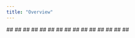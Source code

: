 ```yaml
---
title: "Overview"
---
```


<CardGroup>
  <Card title="🗃️LangChain2 items" href="/integrations/langchain/" />
</CardGroup>

<CardGroup>
  <Card title="🗃️LlamaIndex2 items" href="/integrations/llamaindex/">
    ##
  </Card>
</CardGroup>

<CardGroup>
  <Card title="📄️Semantic KernelTranscribe audio in Semantic Kernel for C# .NET using the built-in integration with AssemblyAI." href="/integrations/semantic-kernel">
    ##
  </Card>
</CardGroup>

<CardGroup>
  <Card title="📄️ActivepiecesAdd Speech AI to your Activepieces flows with the AssemblyAI piece." href="/integrations/activepieces">
    ##
  </Card>
</CardGroup>

<CardGroup>
  <Card title="📄️MakeUse our Make (formerly Integromat) app to use AssemblyAI's speech AI in your Make scenarios." href="/integrations/make">
    ##
  </Card>
</CardGroup>

<CardGroup>
  <Card title="📄️PostmanUse the AssemblyAI API Postman collection to experiment with our API." href="/integrations/postman">
    ##
  </Card>
</CardGroup>

<CardGroup>
  <Card title="📄️Power AutomateUse our Power Automate & Azure Logic Apps connector to use AssemblyAI's speech AI in your flows." href="/integrations/power-automate">
    ##
  </Card>
</CardGroup>

<CardGroup>
  <Card title="📄️ZapierTranscribe audio in Zapier using the AssemblyAI app." href="/integrations/zapier">
    ##
  </Card>
</CardGroup>

<CardGroup>
  <Card title="📄️RivetTranscribe audio in Rivet using the AssemblyAI app." href="/integrations/rivet">
    ##
  </Card>
</CardGroup>

<CardGroup>
  <Card title="📄️HaystackTranscribe, summarize and diarize audio in a Haystack pipeline with Python using the integration with AssemblyAI." href="/integrations/haystack">
    ##
  </Card>
</CardGroup>

<CardGroup>
  <Card title="📄️TwilioTranscribe Twilio Voice data using AssemblyAI." href="/integrations/twilio">
    ##
  </Card>
</CardGroup>

<CardGroup>
  <Card title="📄️Develop no-code apps using AssemblyAIBuild speech AI apps using our low-code/no-code integrations." href="/integrations/no-code">
    ##
  </Card>
</CardGroup>

<CardGroup>
  <Card title="🔗AWS" href="https://aws.amazon.com/marketplace/pp/prodview-j45hta6jdej7c">
    ##
  </Card>
</CardGroup>

<CardGroup>
  <Card title="🔗Cloudflare" href="https://www.assemblyai.com/blog/transcribe-audio-cloudflare-workers-assemblyai-nodejs-typescript/">
    ##
  </Card>
</CardGroup>

<CardGroup>
  <Card title="🔗RecallRecall.ai provides a single API to access real-time meeting data from platforms like Zoom, Google Meet, Microsoft Teams and more." href="https://www.recall.ai/partners/assemblyai">
    ##
  </Card>
</CardGroup>

<CardGroup>
  <Card title="🗃️Community4 items" href="/integrations/community">
    ##
  </Card>
</CardGroup>
